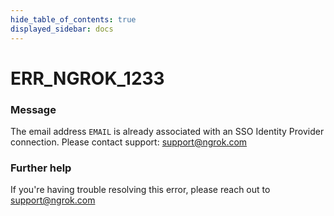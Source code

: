 ```yaml
---
hide_table_of_contents: true
displayed_sidebar: docs
---
```



# ERR_NGROK_1233

### Message

The email address `EMAIL` is already associated with an SSO Identity Provider connection. Please contact support: support@ngrok.com

<ErrorDetails error="err_ngrok_1233" />

### Further help

If you're having trouble resolving this error, please reach out to [support@ngrok.com](mailto:support@ngrok.com?subject=Help%20with%20ERR_NGROK_1233)
